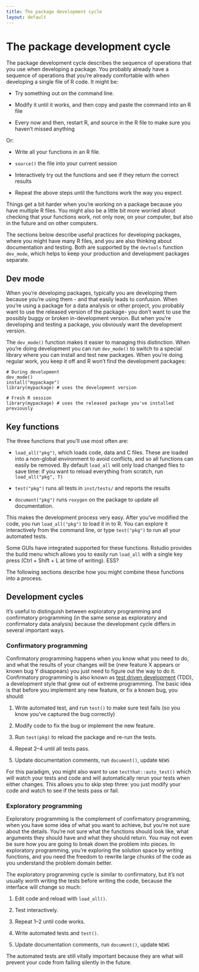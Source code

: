 ```yaml
---
title: The package development cycle
layout: default
---
```


# The package development cycle

The package development cycle describes the sequence of operations that you use when developing a package. You probably already have a sequence of operations that you're already comfortable with when developing a single file of R code. It might be:

* Try something out on the command line.

* Modify it until it works, and then copy and paste the command into an R file

* Every now and then, restart R, and source in the R file to make sure you
  haven't missed anything

Or:

* Write all your functions in an R file.

* `source()` the file into your current session

* Interactively try out the functions and see if they return the correct
  results

* Repeat the above steps until the functions work the way you expect.

Things get a bit harder when you're working on a package because you have multiple R files. You might also be a little bit more worried about checking that your functions work, not only now, on your computer, but also in the future and on other computers.

The sections below describe useful practices for developing packages, where you might have many R files, and you are also thinking about documentation and testing. Both are supported by the `devtools` function `dev_mode`, which helps to keep your production and development packages separate.

## Dev mode

When you're developing packages, typically you are developing them because you're using them - and that easily leads to confusion. When you're using a package for a data analysis or other project, you probably want to use the released version of the package- you don't want to use the possibly buggy or broken in-development version. But when you're developing and testing a package, you obviously want the development version.

The `dev_mode()` function makes it easier to managing this distinction.  When you're doing development you can run `dev_mode()` to switch to a special library where you can install and test new packages.  When you're doing regular work, you keep it off and R won't find the development packages:

    # During development
    dev_mode()
    install("mypackage")
    library(mypackage) # uses the development version
    
    # Fresh R session
    library(mypackage) # uses the released package you've installed previously

## Key functions

The three functions that you'll use most often are:

* `load_all("pkg")`, which loads code, data and C files. These are loaded into
  a non-global environment to avoid conflicts, and so all functions can easily
  be removed. By default `load_all` will only load changed files to save time:
  if you want to reload everything from scratch, run `load_all("pkg", T)`

* `test("pkg")` runs all tests in `inst/tests/` and reports the results

* `document("pkg")` runs `roxygen` on the package to update all documentation.

This makes the development process very easy. After you've modified the code, you run `load_all("pkg")` to load it in to R. You can explore it interactively from the command line, or type `test("pkg")` to run all your automated tests.

Some GUIs have integrated supported for these functions. Rstudio provides the build menu which allows you to easily run `load_all` with a single key press (Ctrl + Shift + L at time of writing). ESS? 

The following sections describe how you might combine these functions into a process.

## Development cycles

It's useful to distinguish between exploratory programming and confirmatory programming (in the same sense as exploratory and confirmatory data analysis) because the development cycle differs in several important ways.

### Confirmatory programming

Confirmatory programming happens when you know what you need to do, and what the results of your changes will be (new feature X appears or known bug Y disappears) you just need to figure out the way to do it. Confirmatory programming is also known as [test driven development][tdd] (TDD), a development style that grew out of extreme programming. The basic idea is that before you implement any new feature, or fix a known bug, you should:

1. Write automated test, and run `test()` to make sure test fails (so you know
   you've captured the bug correctly)

2. Modify code to fix the bug or implement the new feature.

3. Run `test(pkg)` to reload the package and re-run the tests.

4. Repeat 2--4 until all tests pass.

5. Update documentation comments, run `document()`, update `NEWS`

For this paradigm, you might also want to use `testthat::auto_test()` which will watch your tests and code and will automatically rerun your tests when either changes. This allows you to skip step three: you just modify your code and watch to see if the tests pass or fail.

### Exploratory programming

Exploratory programming is the complement of confirmatory programming, when you have some idea of what you want to achieve, but you're not sure about the details. You're not sure what the functions should look like, what arguments they should have and what they should return. You may not even be sure how you are going to break down the problem into pieces. In exploratory programming, you're exploring the solution space by writing functions, and you need the freedom to rewrite large chunks of the code as you understand the problem domain better.

The exploratory programming cycle is similar to confirmatory, but it's not usually worth writing the tests before writing the code, because the interface will change so much:

1. Edit code and reload with `load_all()`.

2. Test interactively.

3. Repeat 1--2 until code works.

4. Write automated tests and `test()`.

5. Update documentation comments, run `document()`, update `NEWS`

The automated tests are still vitally important because they are what will prevent your code from failing silently in the future.

[devtools-down]:https://github.com/hadley/devtools/tarball/master
[tdd]:http://en.wikipedia.org/wiki/Test-driven_development

